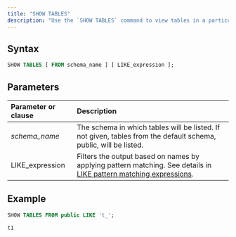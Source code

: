 ```yaml
---
title: "SHOW TABLES"
description: "Use the `SHOW TABLES` command to view tables in a particular schema."
---
```


## Syntax

```sql
SHOW TABLES [ FROM schema_name ] [ LIKE_expression ];
```

## Parameters

| Parameter or clause | Description                                                                                                                                                                               |
| :------------------ | :---------------------------------------------------------------------------------------------------------------------------------------------------------------------------------------- |
| _schema\_name_      | The schema in which tables will be listed. If not given, tables from the default schema, public, will be listed.                                                                          |
| LIKE\_expression    | Filters the output based on names by applying pattern matching. See details in [LIKE pattern matching expressions](/sql/functions/string#like-pattern-matching-expressions). |

## Example

```sql
SHOW TABLES FROM public LIKE 't_';
```

```bash
t1
```
